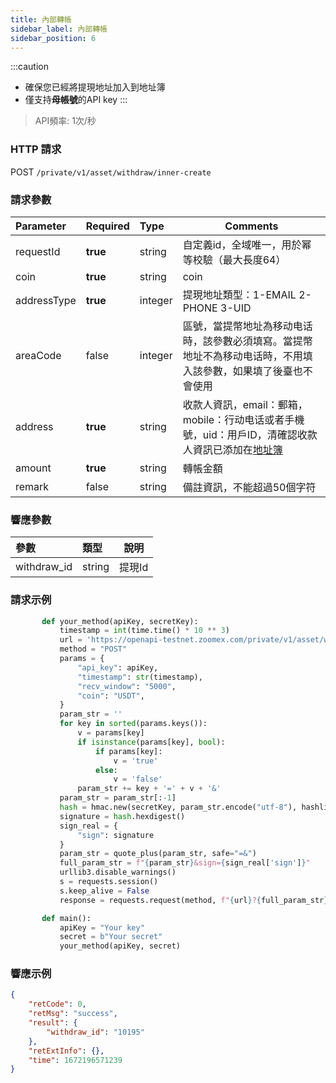 ```yaml
---
title: 內部轉帳
sidebar_label: 內部轉帳
sidebar_position: 6
---
```


:::caution
* 確保您已經將提現地址加入到地址簿
* 僅支持**母帳號**的API key
:::

> API頻率: 1次/秒


### HTTP 請求
POST `/private/v1/asset/withdraw/inner-create`

### 請求參數
| Parameter | Required | Type | Comments|
|:----- |:-------|:-----|------ |
|requestId |**true** |string |自定義id，全域唯一，用於幂等校驗（最大長度64） |
|coin |**true** |string |coin |
|addressType |**true** |integer |提現地址類型：1-EMAIL 2-PHONE 3-UID |
|areaCode |false |integer |區號，當提幣地址為移动电话時，該參數必須填寫。當提幣地址不為移动电话時，不用填入該參數，如果填了後臺也不會使用 |
|address |**true** |string |收款人資訊，email：郵箱，mobile：行动电话或者手機號，uid：用戶ID，清確認收款人資訊已添加在<a href="https://www.zoomex.com/en/assets/withdraw-address">地址簿</a> |
|amount |**true** |string |轉帳金額 |
|remark |false |string |備註資訊，不能超過50個字符 |

### 響應參數
| 參數 | 類型 | 說明|
|:----- |:-----|----- |
|withdraw_id |string|提現Id |

### 請求示例

```python
       def your_method(apiKey, secretKey):
           timestamp = int(time.time() * 10 ** 3)
           url = 'https://openapi-testnet.zoomex.com/private/v1/asset/withdraw/create'
           method = "POST"
           params = {
               "api_key": apiKey,
               "timestamp": str(timestamp),
               "recv_window": "5000",
               "coin": "USDT",
           }
           param_str = ''
           for key in sorted(params.keys()):
               v = params[key]
               if isinstance(params[key], bool):
                   if params[key]:
                       v = 'true'
                   else:
                       v = 'false'
               param_str += key + '=' + v + '&'
           param_str = param_str[:-1]
           hash = hmac.new(secretKey, param_str.encode("utf-8"), hashlib.sha256)
           signature = hash.hexdigest()
           sign_real = {
               "sign": signature
           }
           param_str = quote_plus(param_str, safe="=&")
           full_param_str = f"{param_str}&sign={sign_real['sign']}"
           urllib3.disable_warnings()
           s = requests.session()
           s.keep_alive = False
           response = requests.request(method, f"{url}?{full_param_str}", verify=False)

       def main():
           apiKey = "Your key"
           secret = b"Your secret"
           your_method(apiKey, secret)

```

### 響應示例

```json
{
    "retCode": 0,
    "retMsg": "success",
    "result": {
        "withdraw_id": "10195"
    },
    "retExtInfo": {},
    "time": 1672196571239
}
```
